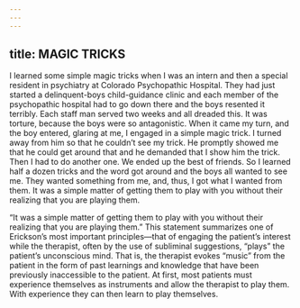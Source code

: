```yaml
---
---
---
```

title: MAGIC TRICKS
---




I learned some simple magic tricks when I was an intern and then a special resident in psychiatry at Colorado Psychopathic Hospital. They had just started a delinquent-boys child-guidance clinic and each member of the psychopathic hospital had to go down there and the boys resented it terribly. Each staff man served two weeks and all dreaded this. It was torture, because the boys were so antagonistic. When it came my turn, and the boy entered, glaring at me, I engaged in a simple magic trick. I turned away from him so that he couldn’t see my trick. He promptly showed me that he could get around that and he demanded that I show him the trick. Then I had to do another one. We ended up the best of friends. So I learned half a dozen tricks and the word got around and the boys all wanted to see me. They wanted something from me, and, thus, I got what I wanted from them. It was a simple matter of getting them to play with you without their realizing that you are playing them.




“It was a simple matter of getting them to play with you without their realizing that you are playing them.” This statement summarizes one of Erickson’s most important principles—that of engaging the patient’s interest while the therapist, often by the use of subliminal suggestions, “plays” the patient’s unconscious mind. That is, the therapist evokes “music” from the patient in the form of past learnings and knowledge that have been previously inaccessible to the patient. At first, most patients must experience themselves as instruments and allow the therapist to play them. With experience they can then learn to play themselves.